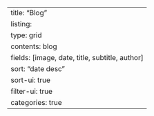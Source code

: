 ---
title: "Blog"
listing: 
  type: grid
  contents: blog
  fields: [image, date, title, subtitle, author]
  sort: "date desc"
  sort-ui: true
  filter-ui: true
  categories: true
---